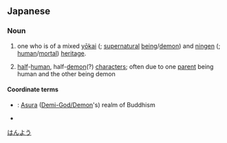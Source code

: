 ==Japanese==
{{ja-kanjitab|はん|よう|yomi=on}}
{{wikipedia|lang=ja}}

===Noun===
{{ja-noun|はんよう}}

# one who is of a mixed [[yōkai]] ({{l|ja|妖怪}}; [[supernatural]] [[being]]/[[demon]]) and [[ningen]] ({{l|ja|人間}}; [[human]]/[[mortal]]) [[heritage]].
# {{lb|ja|anime|manga|sort=はんよう}} [[half]]-[[human]], half-[[demon]](?) [[character]]s; often due to one [[parent]] being human and the other being demon

====Coordinate terms====
* {{ja-r|修羅|^しゅら}}: [[Asura]] ([[demi-god|Demi-God/Demon]]'s) realm of Buddhism
* {{ja-r|半神|はんしん}}
{{attention|ja}}

[[Category:ja:Japanese fiction|はんよう]]